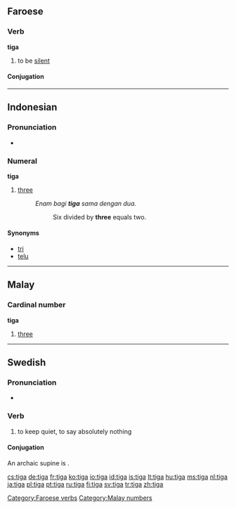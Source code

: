 ==Faroese==

===Verb===
'''tiga'''

# to be [[silent]]

====Conjugation====
{{fo-conj-tiga}}

[[Category:Faroese verbs]]

----

==Indonesian==

===Pronunciation===
* {{audio|Id-tiga.ogg|audio}}

===Numeral===
'''tiga'''

# {{cardinal|lang=id}} [[three]]
#: ''Enam bagi '''tiga''' sama dengan dua.''
#:: Six divided by '''three''' equals two.

====Synonyms====
* [[tri]]
* [[telu]]

----

==Malay==

===Cardinal number===
'''tiga'''

# [[three]]

[[Category:Malay numbers]]

----

==Swedish==

===Pronunciation===
* {{audio|Sv-tiga.ogg|audio}}

===Verb===
{{infl|sv|verb}}

# to keep quiet, to say absolutely nothing

====Conjugation====
An archaic supine is {{l|sv|tegat}}.
{{sv-conj-st|tig|teg|tig|nopp=1}}

[[cs:tiga]]
[[de:tiga]]
[[fr:tiga]]
[[ko:tiga]]
[[io:tiga]]
[[id:tiga]]
[[is:tiga]]
[[lt:tiga]]
[[hu:tiga]]
[[ms:tiga]]
[[nl:tiga]]
[[ja:tiga]]
[[pl:tiga]]
[[pt:tiga]]
[[ru:tiga]]
[[fi:tiga]]
[[sv:tiga]]
[[tr:tiga]]
[[zh:tiga]]